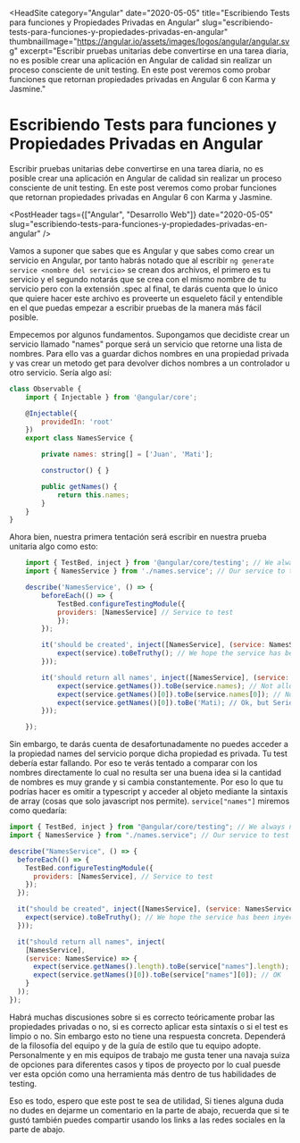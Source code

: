 
<HeadSite
  category="Angular"
  date="2020-05-05"
  title="Escribiendo Tests para funciones y Propiedades Privadas en Angular"
  slug="escribiendo-tests-para-funciones-y-propiedades-privadas-en-angular"
  thumbnailImage="https://angular.io/assets/images/logos/angular/angular.svg"
  excerpt="Escribir pruebas unitarias debe convertirse en una tarea diaria, no es posible crear una aplicación en Angular de calidad sin realizar un proceso consciente de unit testing. En este post veremos como probar funciones que retornan propiedades privadas en Angular 6 con Karma y Jasmine."
></HeadSite>

# Escribiendo Tests para funciones y Propiedades Privadas en Angular

Escribir pruebas unitarias debe convertirse en una tarea diaria, no es posible crear una aplicación en Angular de calidad sin realizar un proceso consciente de unit testing. En este post veremos como probar funciones que retornan propiedades privadas en Angular 6 con Karma y Jasmine.

<!-- more -->

<PostHeader
  tags={["Angular", "Desarrollo Web"]}
  date="2020-05-05"
  slug="escribiendo-tests-para-funciones-y-propiedades-privadas-en-angular"
/>

Vamos a suponer que sabes que es Angular y que sabes como crear un servicio en Angular, por tanto habrás notado que al escribir `ng generate service <nombre del servicio>` se crean dos archivos, el primero es tu servicio y el segundo notarás que se crea con el mismo nombre de tu servicio pero con la extensión .spec al final, te darás cuenta que lo único que quiere hacer este archivo es proveerte un esqueleto fácil y entendible en el que puedas empezar a escribir pruebas de la manera más fácil posible.

Empecemos por algunos fundamentos. Supongamos que decidiste crear un servicio llamado "names" porque será un servicio que retorne una lista de nombres. Para ello vas a guardar dichos nombres en una propiedad privada y vas crear un metodo get para devolver dichos nombres a un controlador u otro servicio. Sería algo así:

```js
class Observable {
    import { Injectable } from '@angular/core';

    @Injectable({
        providedIn: 'root'
    })
    export class NamesService {

        private names: string[] = ['Juan', 'Mati'];

        constructor() { }

        public getNames() {
            return this.names;
        }
    }
}
```

Ahora bien, nuestra primera tentación será escribir en nuestra prueba unitaria algo como esto:

```js
    import { TestBed, inject } from '@angular/core/testing'; // We always need this
    import { NamesService } from './names.service'; // Our service to test

    describe('NamesService', () => {
        beforeEach(() => {
            TestBed.configureTestingModule({
            providers: [NamesService] // Service to test
            });
        });

        it('should be created', inject([NamesService], (service: NamesService) => {
            expect(service).toBeTruthy(); // We hope the service has been inyected and defined
        }));

        it('should return all names', inject([NamesService], (service: NamesService) => {
            expect(service.getNames()).toBe(service.names); // Not allowed
            expect(service.getNames()[0]).toBe(service.names[0]); // Not allowed again
            expect(service.getNames()[0]).toBe('Mati); // Ok, but Seriously
        }));

    });
```

Sin embargo, te darás cuenta de desafortunadamente no puedes acceder a la propiedad names del servicio porque dicha propiedad es privada. Tu test debería estar fallando. Por eso te verás tentado a comparar con los nombres directamente lo cual no resulta ser una buena idea si la cantidad de nombres es muy grande y si cambia constantemente. Por eso lo que tu podrías hacer es omitir a typescript y acceder al objeto mediante la sintaxis de array (cosas que solo javascript nos permite). `service["names"]` miremos como quedaría:

```js
import { TestBed, inject } from "@angular/core/testing"; // We always need this
import { NamesService } from "./names.service"; // Our service to test

describe("NamesService", () => {
  beforeEach(() => {
    TestBed.configureTestingModule({
      providers: [NamesService], // Service to test
    });
  });

  it("should be created", inject([NamesService], (service: NamesService) => {
    expect(service).toBeTruthy(); // We hope the service has been inyected and defined
  }));

  it("should return all names", inject(
    [NamesService],
    (service: NamesService) => {
      expect(service.getNames().length).toBe(service["names"].length); // OK
      expect(service.getNames()[0]).toBe(service["names"][0]); // OK
    }
  ));
});
```

Habrá muchas discusiones sobre si es correcto teóricamente probar las propiedades privadas o no, si es correcto aplicar esta sintaxís o si el test es limpio o no. Sin embargo esto no tiene una respuesta concreta. Dependerá de la filosofía del equipo y de la guía de estilo que tu equipo adopte. Personalmente y en mis equipos de trabajo me gusta tener una navaja suiza de opciones para diferentes casos y tipos de proyecto por lo cual puesde ver esta opción como una herramienta más dentro de tus habilidades de testing.

Eso es todo, espero que este post te sea de utilidad, Si tienes alguna duda no dudes en dejarme un comentario en la parte de abajo, recuerda que si te gustó también puedes compartir usando los links a las redes sociales en la parte de abajo.

<Discuss slug="escribiendo-tests-para-funciones-y-propiedades-privadas-en-angular" />
